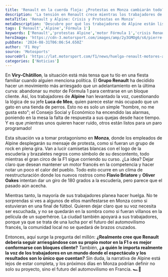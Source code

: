 ```yaml
---
title: 'Renault en la cuerda floja: ¿Protestas en Monza cambiarán todo?'
description: 'La tensión en Renault crece mientras los trabajadores de Alpine se preparan para protestar en Monza. ¿Cambiarán las decisiones sobre su motor de F1?'
metaTitle: 'Renault y Alpine: Crisis y Protestas en Monza'
metaDescription: 'Descubre por qué los trabajadores de Alpine están listos para protestar en Monza. La crisis de Renault y su futuro en la F1 está en juego.'
tags: ['Renault','Alpine','Fórmula 1']
keywords: ['Renault','protestas Alpine','motor Fórmula 1','crisis Renault','Monza 2023']
heroImage: 'https://cdn-3.motorsport.com/images/amp/2y3GMOg6/s6/pierre-gasly-alpine-a524.jpg'
pubDate: '2024-08-31T06:06:54.650Z'
author: 'F1 Hoy'
source: 'Motosports'
sourceUrl: 'https://lat.motorsport.com/f1/news/huelga-renault-motores-alpine-cambio-mercedes-futuro-equipo/10648835/?utm_source=RSS&utm_medium=referral&utm_campaign=RSS-F1&utm_term=News&utm_content=lat'
categories: ['Noticias']
---
```

En **Viry-Châtillon**, la situación está más tensa que tu tío en una fiesta familiar cuando alguien menciona política. El **Grupo Renault** ha decidido hacer un movimiento más arriesgado que un adelantamiento en la última curva: abandonar su motor de Fórmula 1 para centrarse en un bloque cliente. Así, los trabajadores de **Alpine** han levantado la voz, cuestionando la lógica de su jefe **Luca de Meo**, quien parece estar más ocupado que un gato en una tienda de perros. Esto no es solo un simple "hombre, no me gusta esto"; el Consejo Social y Económico ha encendido las alarmas, poniendo en la mesa la falta de respuesta a sus quejas desde hace tiempo. Y es que ¡mientras unos quieren hacer ruido, otros están listos para un paro programado!

Esta situación va a tomar protagonismo en **Monza**, donde los empleados de Alpine desplegarán su mensaje de protesta, como si fueran un grupo de rock en plena gira. Van a lucir camisetas blancas con el logo de la escudería y brazaletes negros como símbolo de su descontento, todo mientras el gran circo de la F1 sigue corriendo su curso. ¿La idea? Dejar claro que desean mantener un motor francés en la competencia y hacer notar un poco el calor del pueblo. Todo esto ocurre en un clima de reestructuración donde los nuevos rostros como **Flavio Briatore** y **Oliver Oakes** intentan dar un giro de 180 grados a la escudería, pero parece que el pasado aún acecha.

Mientras tanto, la mayoría de sus trabajadores planea hacer huelga. No te sorprendas si ves a algunos de ellos manifestarse en Monza como si estuvieran en una final de fútbol. Quieren dejar claro que su voz necesita ser escuchada, y no se quedarán en la sombra como si fueran villanos en la película de un superhéroe. La ciudad también apoyará a sus trabajadores, porque ya que se trata de una lucha por el futuro del automovilismo francés, la comunidad local no se quedará de brazos cruzados.

Entonces, aquí surge la pregunta del millón: **¿Realmente cree que Renault debería seguir arriesgándose con su propio motor en la F1 o es mejor conformarse con bloques cliente?** También, **¿a quién le importa realmente la voz de los trabajadores en un mundo donde el espectáculo y los resultados son lo único que cuentan?** Sin duda, la narrativa de Alpine está lejos de estar completa, y los próximos días en Monza podrían definir no solo su proyecto, sino el futuro del automovilismo en Francia. 🏎️💨


